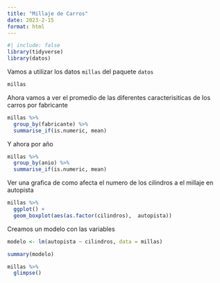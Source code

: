```yaml
---
title: "Millaje de Carros"
date: 2023-2-15
format: html
---
```


```r
#| include: false
library(tidyverse)
library(datos)
```

Vamos a utilizar los datos `millas` del paquete `datos`

```r
millas
```

Ahora vamos a ver el promedio de las diferentes caracterisiticas de los carros por fabricante

```r
millas %>% 
  group_by(fabricante) %>% 
  summarise_if(is.numeric, mean)
```

Y ahora por año

```r
millas %>% 
  group_by(anio) %>% 
  summarise_if(is.numeric, mean)
```

Ver una grafica de como afecta el numero de los cilindros a el millaje en autopista

```r
millas %>% 
  ggplot() +
  geom_boxplot(aes(as.factor(cilindros),  autopista))
```

Creamos un modelo con las variables

```r
modelo <- lm(autopista ~ cilindros, data = millas)

summary(modelo)
```
```r
millas %>% 
  glimpse()
```


